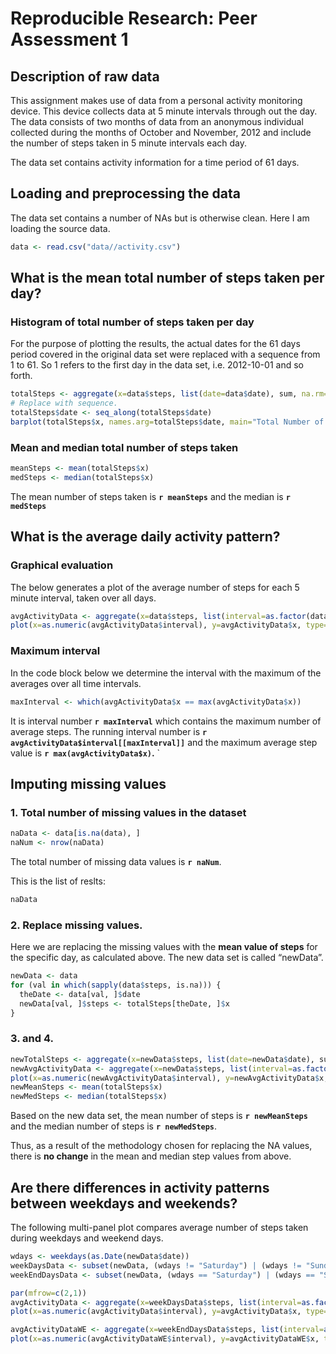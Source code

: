 # Reproducible Research: Peer Assessment 1

## Description of raw data
This assignment makes use of data from a personal activity monitoring device. This device collects data at 5 minute intervals through out the day. The data consists of two months of data from an anonymous individual collected during the months of October and November, 2012 and include the number of steps taken in 5 minute intervals each day.

The data set contains activity information for a time period of 61 days.

## Loading and preprocessing the data
The data set contains a number of NAs but is otherwise clean. Here I am loading the source data.

```r
data <- read.csv("data//activity.csv")
```

## What is the mean total number of steps taken per day?
### Histogram of total number of steps taken per day
For the purpose of plotting the results, the actual dates for the 61 days period covered in the original data set were replaced with a sequence from 1 to 61. So 1 refers to the first day in the data set, i.e. 2012-10-01 and so forth.

```r
totalSteps <- aggregate(x=data$steps, list(date=data$date), sum, na.rm=TRUE)
# Replace with sequence.
totalSteps$date <- seq_along(totalSteps$date)
barplot(totalSteps$x, names.arg=totalSteps$date, main="Total Number of Steps per Day", col = c("cornsilk"), xlab="Day", ylab="Total Number of Steps")
```

### Mean and median total number of steps taken
```r
meanSteps <- mean(totalSteps$x)
medSteps <- median(totalSteps$x)
```

The mean number of steps taken is **`r meanSteps`** and the median is **`r medSteps`** 

## What is the average daily activity pattern?
### Graphical evaluation
The below generates a plot of the average number of steps for each 5 minute interval, taken over all days. 
```r
avgActivityData <- aggregate(x=data$steps, list(interval=as.factor(data$interval)), mean, na.rm=TRUE)
plot(x=as.numeric(avgActivityData$interval), y=avgActivityData$x, type="l", main="Plot of Average Activity", xlab="Time Interval", ylab="Average Number of Steps per Interval", col="red")
````

### Maximum interval
In the code block below we determine the interval with the maximum of the averages over all time intervals.


```r
maxInterval <- which(avgActivityData$x == max(avgActivityData$x))
```

It is interval number **`r maxInterval`** which contains the maximum number of average steps. 
The running interval number is **`r avgActivityData$interval[[maxInterval]]`** and the maximum average step value is **`r max(avgActivityData$x)`.**
`

## Imputing missing values

### 1. Total number of missing values in the dataset

```r
naData <- data[is.na(data), ]
naNum <- nrow(naData)
```

The total number of missing data values is **`r naNum`**.

This is the list of reslts:

```r
naData
```

### 2. Replace missing values.
Here we are replacing the missing values with the **mean value of steps** for the specific day, as calculated above. The new data set is called "newData".

```r
newData <- data
for (val in which(sapply(data$steps, is.na))) {
  theDate <- data[val, ]$date
  newData[val, ]$steps <- totalSteps[theDate, ]$x
}
```

### 3. and 4.

```r
newTotalSteps <- aggregate(x=newData$steps, list(date=newData$date), sum, na.rm=TRUE)
newAvgActivityData <- aggregate(x=newData$steps, list(interval=as.factor(newData$interval)), mean, na.rm=TRUE)
plot(x=as.numeric(newAvgActivityData$interval), y=newAvgActivityData$x, type="l", main="Plot of Average Activity\nNew Data Set", xlab="Time Interval", ylab="Average Number of Steps per Interval", col="blue")
newMeanSteps <- mean(totalSteps$x)
newMedSteps <- median(totalSteps$x)
```


Based on the new data set, the mean number of steps is **`r newMeanSteps`** and the median number of steps is **`r newMedSteps`**.

Thus, as a result of the methodology chosen for replacing the NA values, there is **no change** in the mean and median step values from above.

## Are there differences in activity patterns between weekdays and weekends?

The following multi-panel plot compares average number of steps taken during weekdays and weekend days.

```r
wdays <- weekdays(as.Date(newData$date))
weekDaysData <- subset(newData, (wdays != "Saturday") | (wdays != "Sunday"))
weekEndDaysData <- subset(newData, (wdays == "Saturday") | (wdays == "Sunday"))

par(mfrow=c(2,1))
avgActivityData <- aggregate(x=weekDaysData$steps, list(interval=as.factor(weekDaysData $interval)), mean)
plot(x=as.numeric(avgActivityData$interval), y=avgActivityData$x, type="l", main="Plot of Average Activity\nWeek Days", xlab="Time Interval", ylab="Average Number of Steps per Interval", col="red")

avgActivityDataWE <- aggregate(x=weekEndDaysData$steps, list(interval=as.factor(weekEndDaysData $interval)), mean)
plot(x=as.numeric(avgActivityDataWE$interval), y=avgActivityDataWE$x, type="l", main="Plot of Average Activity\nWeekend Days", xlab="Time Interval", ylab="Average Number of Steps per Interval", col="blue")
```

